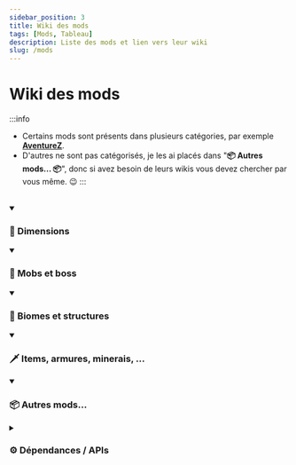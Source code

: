 ```yaml
---
sidebar_position: 3
title: Wiki des mods
tags: [Mods, Tableau]
description: Liste des mods et lien vers leur wiki
slug: /mods
---
```



# Wiki des mods

:::info
* Certains mods sont présents dans plusieurs catégories, par exemple **[AventureZ](https://globox1997.github.io/wiki/mods/AdventureZ/)**.
* D'autres ne sont pas catégorisés, je les ai placés dans "**📦 Autres mods... 📦**",
donc si avez besoin de leurs wikis vous devez chercher par vous même. 😉
:::
<br/>

<details className="accordion dimensions" open>
<summary><h3>🌌 Dimensions</h3></summary>
<DocsTable data={[
    ['VoidZ', 'https://modrinth.com/mod/voidz', '1.0.11', 'MkDocs', 'https://globox1997.github.io/wiki/mods/VoidZ/'],
]}/>
</details>

<details className="accordion mobs" open>
<summary><h3>🧟 Mobs et boss</h3></summary>
<DocsTable data={[
    ['AdventureZ [#entities]', 'https://modrinth.com/mod/adventurez', '1.4.23', 'MkDocs', 'https://globox1997.github.io/wiki/mods/AdventureZ/Entities/#list-of-entities'],
    ['Bosses of Mass Destruction (BOMD)', 'https://modrinth.com/mod/bosses-of-mass-destruction', '1.10.1', 'Minecraft Guides', 'https://www.minecraft-guides.com/mod/bosses-of-mass-destruction/'],
]}/>
</details>

<details className="accordion biomes" open>
<summary><h3>🌳 Biomes et structures</h3></summary>
<DocsTable data={[
    ['Biomes O\' Plenty', 'https://modrinth.com/mod/biomes-o-plenty', '21.1.0.5', 'Fandom', 'https://biomesoplenty.fandom.com/wiki/Biomes_List'],
    ['BetterEnd', 'https://modrinth.com/mod/betterend', '21.0.11', 'Github', 'https://github.com/paulevsGitch/BetterEnd/wiki/Biomes'],
    ['BetterNether', 'https://modrinth.com/mod/betternether', '21.0.11', 'Github', 'https://github.com/paulevsGitch/BetterNether/wiki/Biomes'],
    ['Repurposed Structures', 'https://modrinth.com/mod/repurposed-structures-fabric', '7.5.10', 'Github', 'https://github.com/TelepathicGrunt/RepurposedStructures/wiki/Details-on-all-RS-structures'],
    ['AdventureZ [#structures]', 'https://modrinth.com/mod/adventurez', '1.4.23', 'MkDocs', 'https://globox1997.github.io/wiki/mods/AdventureZ/Structures/#list-of-structures'],
]}/>
</details>

<details className="accordion items" open>
<summary><h3>🗡️ Items, armures, minerais, ...</h3></summary>
<DocsTable data={[
    ['AdventureZ [#items]', 'https://modrinth.com/mod/adventurez', '1.4.23', 'MkDocs', 'https://globox1997.github.io/wiki/mods/AdventureZ/Items/#list-of-items'],
    ['Farmer\'s Delight', 'liiiiiiink', 'version', 'WIKI', 'liiiiiiink'],
    ['Charm', 'liiiiiiink', 'version', 'WIKI', 'liiiiiiink'],
    ['Carry On', 'liiiiiiink', 'version', 'WIKI', 'liiiiiiink'],
]}/>
</details>

<details className="accordion misc" open>
<summary><h3>📦 Autres mods...</h3></summary>
<DocsTable data={[
    ['AdoraBuild: Structures', 'https://modrinth.com/mod/adorabuild-structures', '2.8.0', '', ''],
]}/>
</details>

<details className="accordion apis">
<summary><h3>⚙️ Dépendances / APIs</h3></summary>
<DocsTable data={[
    ['Architectury API', 'https://www.curseforge.com/minecraft/mc-mods/architectury-api', '13.0.6', 'docs.architectury.dev', 'https://docs.architectury.dev/plugin:get_started'],
    ['Balm', 'https://www.curseforge.com/minecraft/mc-mods/balm-fabric', '21.0.19', '', ''],
    ['BCLib', 'https://www.curseforge.com/minecraft/mc-mods/bclib', '21.0.13', '', ''],
    ['Bookshelf', 'https://www.curseforge.com/minecraft/mc-mods/bookshelf', '21.1.5', 'docs.darkhax.net', 'https://docs.darkhax.net/mods/bookshelf/'],
    ['Cardinal Components API', 'https://www.curseforge.com/minecraft/mc-mods/cardinal-components-api', '6.1.1', 'ladysnake.org', 'https://ladysnake.org/wiki/cardinal-components-api/'],
    ['Cloth Config API', 'https://modrinth.com/mod/cloth-config', '15.0.140', 'shedaniel.gitbook.io', 'https://shedaniel.gitbook.io/cloth-config'],
    ['Collective', 'https://www.curseforge.com/minecraft/mc-mods/collective', '7.84', '', ''],
    ['Fabric API', 'https://modrinth.com/mod/fabric-api', '0.105.0+1.21.1', '', ''],
    ['Fabric Language Kotlin', 'https://modrinth.com/mod/fabric-language-kotlin', '1.12.2+kotlin.2.0.20', '', ''],
    ['FTB Library', 'https://www.curseforge.com/minecraft/mc-mods/ftb-library-forge', '2101.1.3', 'docs.feed-the-beast.com', 'https://docs.feed-the-beast.com/docs/mods/suite/Library/'],
    ['GeckoLib', 'https://www.curseforge.com/minecraft/mc-mods/geckolib', '2101.1.3', 'github.com', 'https://github.com/bernie-g/geckolib/wiki'],
    ['GlitchCore', 'https://modrinth.com/mod/glitchcore', '2.1.0.0', '', ''],
    ['Kiwi', 'https://www.curseforge.com/minecraft/mc-mods/kiwi-fabric', '15.1.1', '', ''],
    ['Moonlight Lib', 'https://www.curseforge.com/minecraft/mc-mods/selene', '2.14.23', '', ''],
    ['owo-lib', 'https://www.curseforge.com/minecraft/mc-mods/owo-lib', '0.12.14', '', ''],
    ['Puzzles Lib', 'https://www.curseforge.com/minecraft/mc-mods/puzzles-lib', '21.1.18', '', ''],
    ['Resourceful Lib', 'https://www.curseforge.com/minecraft/mc-mods/resourceful-lib', '3.0.10', 'lib.wiki.teamresourceful.com', 'https://lib.wiki.teamresourceful.com/'],
    ['TerraBlender', 'https://www.curseforge.com/minecraft/mc-mods/terrablender-fabric', '1.21.1-4.1.0.3', '', ''],
    ['Trinkets', 'https://modrinth.com/mod/trinkets', '3.10.0', 'github.com', 'https://github.com/emilyploszaj/trinkets/wiki'],
    ['WunderLib', 'https://modrinth.com/mod/wunderlib', '21.0.8', '', ''],
    ['Yet Another Config Lib (YACL)', 'https://modrinth.com/mod/yacl', '3.5.0+1.21', 'docs.isxander.dev', 'https://docs.isxander.dev/yet-another-config-lib'],
    ['Yung\'s API', 'https://modrinth.com/mod/yungs-api', '5.0.0', '', ''],
]}/>
</details>